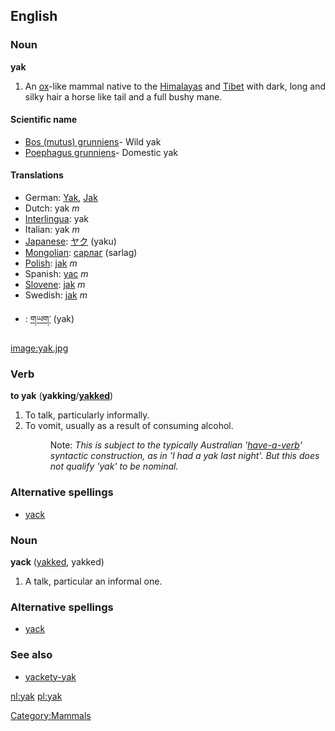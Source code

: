 {{wikipedia}}
==English==
[[Category:Mammals]]

===Noun===
'''yak'''
#An [[ox]]-like mammal native to the [[Himalayas]] and [[Tibet]] with dark, long and silky hair a horse like tail and a full bushy mane.

====Scientific name====
*[[Bos (mutus) grunniens]]- Wild yak
*[[Poephagus grunniens]]- Domestic yak

====Translations====
*German: [[Yak]], [[Jak]]
*Dutch: yak ''m''
*[[w:Interlingua|Interlingua]]: yak
*Italian: yak ''m''
*[[w:Japanese language|Japanese]]: [[ヤク]] (yaku)
*[[w:Mongolian language|Mongolian]]: [[сарлаг]] (sarlag)
*[[w:Polish language|Polish]]: [[jak]] ''m''
*Spanish: [[yac]] ''m''
*[[w:Slovene language|Slovene]]: [[jak]] ''m''
*Swedish: [[jak]] ''m''
*{{bo}}: [[གཡག་]] (yak)

[[image:yak.jpg]]

===Verb===
'''to yak''' ('''yakking'''/'''[[yakked]]''')
# To talk, particularly informally.
# To vomit, usually as a result of consuming alcohol.
#:Note: ''This is subject to the typically Australian '[[have-a-verb]]' syntactic construction, as in 'I had a yak last night'. But this does not qualify 'yak' to be nominal.''

===Alternative spellings===
*[[yack]]

===Noun===
'''yack''' ([[yakked]], yakked)
# A talk, particular an informal one.

===Alternative spellings===
*[[yack]]

===See also===
*[[yackety-yak]]

[[nl:yak]]
[[pl:yak]]